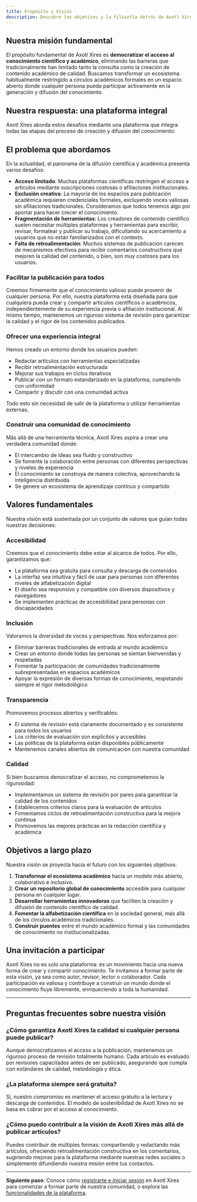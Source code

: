 ```yaml
---
title: Propósito y Visión
description: Descubre los objetivos y la filosofía detrás de Axotl Xires
---
```


## Nuestra misión fundamental

El propósito fundamental de Axotl Xires es **democratizar el acceso al conocimiento científico y académico**, eliminando las barreras que tradicionalmente han limitado tanto la consulta como la creación de contenido académico de calidad. Buscamos transformar un ecosistema habitualmente restringido a círculos académicos formales en un espacio abierto donde cualquier persona pueda participar activamente en la generación y difusión del conocimiento.

## Nuestra respuesta: una plataforma integral

Axotl Xires aborda estos desafíos mediante una plataforma que integra todas las etapas del proceso de creación y difusión del conocimiento:

## El problema que abordamos

En la actualidad, el panorama de la difusión científica y académica presenta varios desafíos:

- **Acceso limitado**: Muchas plataformas científicas restringen el acceso a artículos mediante suscripciones costosas o afiliaciones institucionales.
- **Exclusión creativa**: La mayoría de los espacios para publicación académica requieren credenciales formales, excluyendo voces valiosas sin afiliaciones tradicionales. Consideramos que todos tenemos algo por aportar para hacer crecer el conocimiento.
- **Fragmentación de herramientas**: Los creadores de contenido científico suelen necesitar múltiples plataformas y herramientas para escribir, revisar, formatear y publicar su trabajo, dificultando su acercamiento a usuarios que no están familiarizados con el contexto.
- **Falta de retroalimentación**: Muchos sistemas de publicación carecen de mecanismos efectivos para recibir comentarios constructivos que mejoren la calidad del contenido, o bien, son muy costosos para los usuarios.


### Facilitar la publicación para todos

Creemos firmemente que el conocimiento valioso puede provenir de cualquier persona. Por ello, nuestra plataforma está diseñada para que cualquiera pueda crear y compartir artículos científicos o académicos, independientemente de su experiencia previa o afiliación institucional. Al mismo tiempo, mantenemos un riguroso sistema de revisión para garantizar la calidad y el rigor de los contenidos publicados.

### Ofrecer una experiencia integral

Hemos creado un entorno donde los usuarios pueden:
- Redactar artículos con herramientas especializadas
- Recibir retroalimentación estructurada
- Mejorar sus trabajos en ciclos iterativos
- Publicar con un formato estandarizado en la plataforma, cumpliendo con uniformidad
- Compartir y discutir con una comunidad activa

Todo esto sin necesidad de salir de la plataforma o utilizar herramientas externas.

### Construir una comunidad de conocimiento

Más allá de una herramienta técnica, Axotl Xires aspira a crear una verdadera comunidad donde:
- El intercambio de ideas sea fluido y constructivo
- Se fomente la colaboración entre personas con diferentes perspectivas y niveles de experiencia
- El conocimiento se construya de manera colectiva, aprovechando la inteligencia distribuida
- Se genere un ecosistema de aprendizaje continuo y compartido

## Valores fundamentales

Nuestra visión está sustentada por un conjunto de valores que guían todas nuestras decisiones:

### Accesibilidad

Creemos que el conocimiento debe estar al alcance de todos. Por ello, garantizamos que:
- La plataforma sea gratuita para consulta y descarga de contenidos
- La interfaz sea intuitiva y fácil de usar para personas con diferentes niveles de alfabetización digital
- El diseño sea responsivo y compatible con diversos dispositivos y navegadores
- Se implementen prácticas de accesibilidad para personas con discapacidades

### Inclusión

Valoramos la diversidad de voces y perspectivas. Nos esforzamos por:
- Eliminar barreras tradicionales de entrada al mundo académico
- Crear un entorno donde todas las personas se sientan bienvenidas y respetadas
- Fomentar la participación de comunidades tradicionalmente subrepresentadas en espacios académicos
- Apoyar la expresión de diversas formas de conocimiento, respetando siempre el rigor metodológico

### Transparencia

Promovemos procesos abiertos y verificables:
- El sistema de revisión está claramente documentado y es consistente para todos los usuarios
- Los criterios de evaluación son explícitos y accesibles
- Las políticas de la plataforma están disponibles públicamente
- Mantenemos canales abiertos de comunicación con nuestra comunidad

### Calidad

Si bien buscamos democratizar el acceso, no comprometemos la rigurosidad:
- Implementamos un sistema de revisión por pares para garantizar la calidad de los contenidos
- Establecemos criterios claros para la evaluación de artículos
- Fomentamos ciclos de retroalimentación constructiva para la mejora continua
- Promovemos las mejores prácticas en la redacción científica y académica

## Objetivos a largo plazo

Nuestra visión se proyecta hacia el futuro con los siguientes objetivos:

1. **Transformar el ecosistema académico** hacia un modelo más abierto, colaborativo e inclusivo.
2. **Crear un repositorio global de conocimiento** accesible para cualquier persona en cualquier lugar.
3. **Desarrollar herramientas innovadoras** que faciliten la creación y difusión de contenido científico de calidad.
4. **Fomentar la alfabetización científica** en la sociedad general, más allá de los círculos académicos tradicionales.
5. **Construir puentes** entre el mundo académico formal y las comunidades de conocimiento no institucionalizadas.

## Una invitación a participar

Axotl Xires no es solo una plataforma: es un movimiento hacia una nueva forma de crear y compartir conocimiento. Te invitamos a formar parte de esta visión, ya sea como autor, revisor, lector o colaborador. Cada participación es valiosa y contribuye a construir un mundo donde el conocimiento fluye libremente, enriqueciendo a toda la humanidad.

---

## Preguntas frecuentes sobre nuestra visión

### ¿Cómo garantiza Axotl Xires la calidad si cualquier persona puede publicar?
Aunque democratizamos el acceso a la publicación, mantenemos un riguroso proceso de revisión totalmente humano. Cada artículo es evaluado por revisores capacitados antes de ser publicado, asegurando que cumpla con estándares de calidad, metodología y ética.

### ¿La plataforma siempre será gratuita?
Sí, nuestro compromiso es mantener el acceso gratuito a la lectura y descarga de contenidos. El modelo de sostenibilidad de Axotl Xires no se basa en cobrar por el acceso al conocimiento.

### ¿Cómo puedo contribuir a la visión de Axotl Xires más allá de publicar artículos?
Puedes contribuir de múltiples formas: compartiendo y redactando más artículos, ofreciendo retroalimentación constructiva en los comentarios, sugiriendo mejoras para la plataforma mediante nuestras redes sociales o simplemente difundiendo nuestra misión entre tus contactos.

---

**Siguiente paso**: Conoce cómo [registrarte e iniciar sesión](/registro-inicio-sesion/) en Axotl Xires para comenzar a formar parte de nuestra comunidad, o explora las [funcionalidades de la plataforma](/navegacion-plataforma/). 